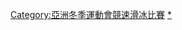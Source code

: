 {{Navbox
|name = 亞洲冬季運動會競速滑冰比賽
|title = [[亞洲冬季運動會競速滑冰比賽]]
| state = {{{state|autocollapse}}}
| listclass = hlist
| titlestyle = background-color:#BFD7FF;
| imageleftstyle = width:60px; <!-- minimize width used by left image cell -->
| imagestyle = width:60px; <!-- same as imageleftstyle to center the list -->
| image = [[File:No image.svg|40px|link=]] <!-- empty right image to center the list -->
| imageleft = [[File:Speed skating pictogram.svg|40px]]
|list1 =
* [[1986年亞洲冬季運動會競速滑冰比賽|1986]]
* [[1990年亞洲冬季運動會競速滑冰比賽|1990]]
* [[1996年亞洲冬季運動會競速滑冰比賽|1996]]
* [[1999年亞洲冬季運動會競速滑冰比賽|1999]]
* [[2003年亞洲冬季運動會競速滑冰比賽|2003]]
* [[2007年亞洲冬季運動會競速滑冰比賽|2007]]
* [[2011年亞洲冬季運動會競速滑冰比賽|2011]]
* [[2017年亞洲冬季運動會競速滑冰比賽|2017]]
}}<includeonly>[[Category:亞洲冬季運動會競速滑冰比賽]]</includeonly><noinclude>
[[Category:亞洲冬季運動會模板|{{PAGENAME}}]]
[[Category:亞洲冬季運動會競速滑冰比賽|*]]
</noinclude>